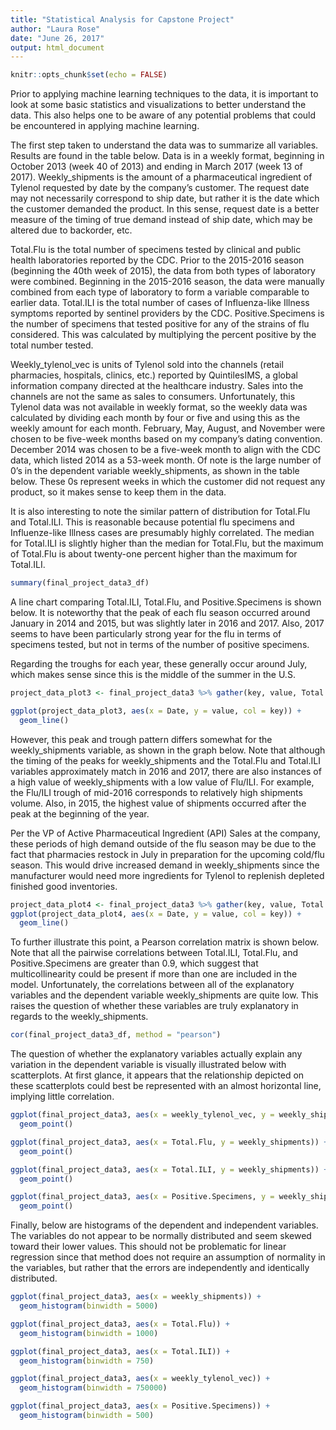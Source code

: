 ---
title: "Statistical Analysis for Capstone Project"
author: "Laura Rose"
date: "June 26, 2017"
output: html_document
---

```{r setup, include=FALSE}
knitr::opts_chunk$set(echo = FALSE)
```
  
  Prior to applying machine learning techniques to the data, it is important to look at some basic statistics and visualizations to better understand the data. This also helps one to be aware of any potential problems that could be encountered in applying machine learning.
  
  The first step taken to understand the data was to summarize all variables. Results are found in the table below. Data is in a weekly format, beginning in October 2013 (week 40 of 2013) and ending in March 2017 (week 13 of 2017). Weekly_shipments is the amount of a pharmaceutical ingredient of Tylenol requested by date by the company's customer. The request date may not necessarily correspond to ship date, but rather it is the date which the customer demanded the product. In this sense, request date is a better measure of the timing of true demand instead of ship date, which may be altered due to backorder, etc.
  
  Total.Flu is the total number of specimens tested by clinical and public health laboratories reported by the CDC. Prior to the 2015-2016 season (beginning the 40th week of 2015), the data from both types of laboratory were combined. Beginning in the 2015-2016 season, the data were manually combined from each type of laboratory to form a variable comparable to earlier data. Total.ILI is the total number of cases of Influenza-like Illness symptoms reported by sentinel providers by the CDC. Positive.Specimens is the number of specimens that tested positive for any of the strains of flu considered. This was calculated by multiplying the percent positive by the total number tested.
  
  Weekly_tylenol_vec is units of Tylenol sold into the channels (retail pharmacies, hospitals, clinics, etc.) reported by QuintilesIMS, a global information company directed at the healthcare industry. Sales into the channels are not the same as sales to consumers. Unfortunately, this Tylenol data was not available in weekly format, so the weekly data was calculated by dividing each month by four or five and using this as the weekly amount for each month. February, May, August, and November were chosen to be five-week months based on my company's dating convention. December 2014 was chosen to be a five-week month to align with the CDC data, which listed 2014 as a 53-week month. Of note is the large number of 0's in the dependent variable weekly_shipments, as shown in the table below. These 0s represent weeks in which the customer did not request any product, so it makes sense to keep them in the data.
  
  It is also interesting to note the similar pattern of distribution for Total.Flu and Total.ILI. This is reasonable because potential flu specimens and Influenze-like Illness cases are presumably highly correlated. The median for Total.ILI is slightly higher than the median for Total.Flu, but the maximum of Total.Flu is about twenty-one percent higher than the maximum for Total.ILI.
  
```{r}
summary(final_project_data3_df)
```

  A line chart comparing Total.ILI, Total.Flu, and Positive.Specimens is shown below. It is noteworthy that the peak of each flu season occurred around January in 2014 and 2015, but was slightly later in 2016 and 2017. Also, 2017 seems to have been particularly strong year for the flu in terms of specimens tested, but not in terms of the number of positive specimens. 
  
  Regarding the troughs for each year, these generally occur around July, which makes sense since this is the middle of the summer in the U.S.

```{r}
project_data_plot3 <- final_project_data3 %>% gather(key, value, Total.Flu, Total.ILI, Positive.Specimens)
```

```{r}
ggplot(project_data_plot3, aes(x = Date, y = value, col = key)) +
  geom_line()
```

  However, this peak and trough pattern differs somewhat for the weekly_shipments variable, as shown in the graph below. Note that although the timing of the peaks for weekly_shipments and the Total.Flu and Total.ILI variables approximately match in 2016 and 2017, there are also instances of a high value of weekly_shipments with a low value of Flu/ILI. For example, the Flu/ILI trough of mid-2016 corresponds to relatively high shipments volume. Also, in 2015, the highest value of shipments occurred after the peak at the beginning of the year.
  
  Per the VP of Active Pharmaceutical Ingredient (API) Sales at the company, these periods of high demand outside of the flu season may be due to the fact that pharmacies restock in July in preparation for the upcoming cold/flu season. This would drive increased demand in weekly_shipments since the manufacturer would need more ingredients for Tylenol to replenish depleted finished good inventories.

```{r}
project_data_plot4 <- final_project_data3 %>% gather(key, value, Total.Flu, Total.ILI, Positive.Specimens, weekly_shipments)
ggplot(project_data_plot4, aes(x = Date, y = value, col = key)) +
  geom_line()
```

  To further illustrate this point, a Pearson correlation matrix is shown below. Note that all the pairwise correlations between Total.ILI, Total.Flu, and Positive.Specimens are greater than 0.9, which suggest that multicollinearity could be present if more than one are included in the model. Unfortunately, the correlations between all of the explanatory variables and the dependent variable weekly_shipments are quite low. This raises the question of whether these variables are truly explanatory in regards to the weekly_shipments.


```{r}

cor(final_project_data3_df, method = "pearson")
```

  The question of whether the explanatory variables actually explain any variation in the dependent variable is visually illustrated below with scatterplots. At first glance, it appears that the relationship depicted on these scatterplots could best be represented with an almost horizontal line, implying little correlation.

```{r}
ggplot(final_project_data3, aes(x = weekly_tylenol_vec, y = weekly_shipments)) +
  geom_point()
```
```{r}
ggplot(final_project_data3, aes(x = Total.Flu, y = weekly_shipments)) +
  geom_point()
```

```{r}
ggplot(final_project_data3, aes(x = Total.ILI, y = weekly_shipments)) +
  geom_point()
```

```{r}
ggplot(final_project_data3, aes(x = Positive.Specimens, y = weekly_shipments)) +
  geom_point()
```


Finally, below are histograms of the dependent and independent variables. The variables do not appear to be normally distributed and seem skewed toward their lower values. This should not be problematic for linear regression since that method does not require an assumption of normality in the variables, but rather that the errors are independently and identically distributed.

```{r}
ggplot(final_project_data3, aes(x = weekly_shipments)) +
  geom_histogram(binwidth = 5000)
```

```{r}
ggplot(final_project_data3, aes(x = Total.Flu)) +
  geom_histogram(binwidth = 1000)
```

```{r}
ggplot(final_project_data3, aes(x = Total.ILI)) +
  geom_histogram(binwidth = 750)
```

```{r}
ggplot(final_project_data3, aes(x = weekly_tylenol_vec)) +
  geom_histogram(binwidth = 750000)
```

```{r}
ggplot(final_project_data3, aes(x = Positive.Specimens)) +
  geom_histogram(binwidth = 500)
```